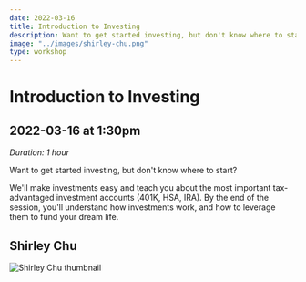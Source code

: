 ```yaml
---
date: 2022-03-16
title: Introduction to Investing
description: Want to get started investing, but don't know where to start?
image: "../images/shirley-chu.png"
type: workshop
---
```


# Introduction to Investing

## 2022-03-16 at 1:30pm

_Duration: 1 hour_

Want to get started investing, but don't know where to start?

We'll make investments easy and teach you about the most important tax-advantaged investment accounts (401K, HSA, IRA). By the end of the session, you'll understand how investments work, and how to leverage them to fund your dream life.

## Shirley Chu

![Shirley Chu thumbnail](../images/shirley-chu.png)
